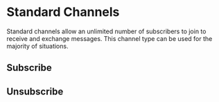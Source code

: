 # Standard Channels

Standard channels allow an unlimited number of subscribers to join to receive and exchange messages. This channel type can be used for the majority of situations.

## Subscribe

## Unsubscribe
